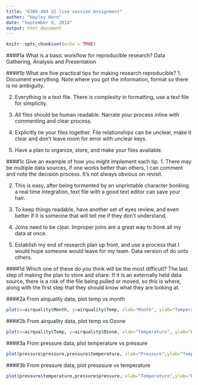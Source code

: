 ---
title: "6306-404 U2 live session Assignment"
author: "Hayley Horn"
date: "September 9, 2018"
output: html_document  
---

```{r setup, include=FALSE}
knitr::opts_chunk$set(echo = TRUE)  
```  
####1a What is a basic workflow for reproducible research?
Data Gathering, Analysis and Presentation  

####1b What are five practical tips for making research reproducible?
1. Document everything. Note where you got the information, format so there is no ambiguity.

2. Everything is a text file. There is complexity in formatting, use a text file for simplicity.

3. All files should be human readable. Narrate your process inline with commenting and clear process.

4. Explicitly tie your files together. File relationships can be unclear, make it clear and don't leave room for error with unclear keys.

5. Have a plan to organize, store, and make your files available.   

####1c Give an example of how you might implement each tip.
1. There may be multiple data sources, if one works better than others, I can comment and note the decision process. It's not always obvious on revisit.

2. This is easy, after being tormented by an unprintable character bonking a real time integration, text file with a good text editor can save your hair.

3. To keep things readable, have another set of eyes review, and even better if it is someone that will tell me if they don't understand,

4. Joins need to be clear. Improper joins are a great way to bonk all my data at once. 

5. Establish my end of research plan up front, and use a process that I would hope someone would leave for my team. Data version of do unto others.  

####1d	Which one of these do you think will be the most difficult?
The last step of making the plan to store and share. If it is an externally held data source, there is a risk of the file being pulled or moved, so this is where, along with the first step that they should know what they are looking at.  

####2a From airquality data, plot temp vs month
```{r A2 Q2A, echo = TRUE}
plot(x=airquality$Month, y=airquality$Temp, xlab="Month", ylab="Temperature", main="Temperature by Month")
```

####2b From airquality data, plot temp vs Ozone
```{r A2 Q2B, echo = TRUE}
plot(x=airquality$Temp, y=airquality$Ozone, xlab="Temperature", ylab="Ozone", main="Temperature vs Ozone")
```

####3a From pressure data, plot temperature vs pressure
```{r pressure_plot, echo=TRUE}
plot(pressure$pressure,pressure$temperature, xlab="Pressure",ylab="Temperature", main="Temperature vs Pressure")
```

####3b From pressure data, plot presssure vs temperature
```{r pressure_plot2, echo=TRUE}
plot(pressure$temperature,pressure$pressure, xlab="Temperature",ylab="Pressure", main="Pressure vs Temperature")
```
